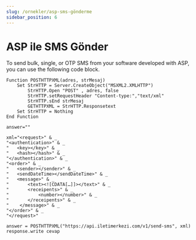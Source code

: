 ```yaml
---
slug: /ornekler/asp-sms-gönderme
sidebar_position: 6
---
```


# ASP ile SMS Gönder
To send bulk, single, or OTP SMS from your software developed with ASP, you can use the following code block.

```visual-basic
Function POSTHTTPXML(adres, strMesaj)
    Set StrHTTP = Server.CreateObject("MSXML2.XMLHTTP")
        StrHTTP.Open "POST" , adres, false
        StrHTTP.setRequestHeader "Content-type:","text/xml"
        StrHTTP.sEnd strMesaj
        GETHTTPXML = StrHTTP.Responsetext
    Set StrHTTP = Nothing
End Function

answer=""

xml="<request>" & _
"<authentication>" & _
"   <key></key>" & _
"   <hash></hash>" & _
"</authentication>" & _
"<order>" & _
"   <sender></sender>" & _
"   <sendDateTime></sendDateTime>" & _
"   <message>" & _
"       <text><![CDATA[…]]></text>" & _
"       <receipents>" & _
"           <number></number>" & _
"       </receipents>" & _
"    </message>" & _
"</order>" & _
"</request>"

answer = POSTHTTPXML("https://api.iletimerkezi.com/v1/send-sms", xml)
response.write cevap
```